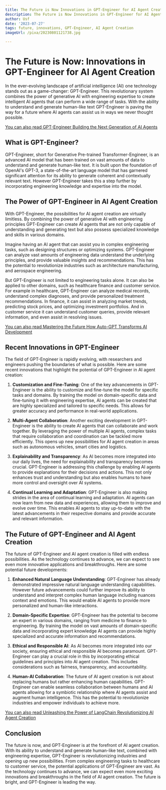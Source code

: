 ```yaml
---
title: The Future is Now Innovations in GPT-Engineer for AI Agent Creation
description: The Future is Now Innovations in GPT-Engineer for AI Agent Creation
author: Usf
date: '2023-07-27'
tags: future, innovations, GPT-Engineer, AI Agent Creation
imageUrl: /pixa/20230801121738.jpg

---
```

# The Future  is Now: Innovations in GPT-Engineer for AI Agent Creation

In the ever-evolving landscape of artificial intelligence (AI) one  technology stands out as  a game-changer: GPT-Engineer. This revolutionary system  combines the power  of generative AI with engineering expertise to create intelligent AI agents that can  perform a wide range of tasks. With the ability to understand and generate human-like text  GPT-Engineer is paving the way for a future where AI agents can assist  us in ways we never  thought possible.

[You can also read GPT-Engineer Building the Next Generation of AI Agents](GPT-Engineer%20Building%20the%20Next%20Generation%20of%20AI%20Agents)


## What is GPT-Engineer?

GPT-Engineer, short for Generative Pre-trained Transformer-Engineer,  is an advanced AI model that has been trained on vast amounts of data to  understand and  generate human-like text. It is built upon the foundation of OpenAI's GPT-3, a state-of-the-art language model that  has  garnered significant  attention for its ability to  generate  coherent  and contextually relevant text. However GPT-Engineer takes this  a step further by incorporating engineering knowledge and expertise  into the model.

##  The Power  of GPT-Engineer in  AI Agent Creation

With GPT-Engineer, the possibilities  for AI agent creation are virtually limitless. By combining the power  of generative AI with engineering principles GPT-Engineer can create AI agents that are not only capable of understanding and generating text but also possess specialized knowledge and skills in various domains.

Imagine having an AI agent that can assist you in complex engineering tasks, such as  designing structures or optimizing systems. GPT-Engineer can analyze  vast amounts of engineering data understand the  underlying principles,  and provide valuable insights  and recommendations. This has the potential to  revolutionize industries such as architecture manufacturing, and aerospace engineering.

But GPT-Engineer  is not limited to engineering tasks alone. It can also be applied to other domains, such as healthcare finance and customer service. For example in healthcare, GPT-Engineer can analyze medical records, understand complex diagnoses, and provide personalized treatment recommendations. In finance, it can assist in analyzing market trends,  predicting stock prices, and optimizing investment  portfolios. And in customer service it can understand customer queries, provide  relevant information, and even assist in resolving issues.

[You can also read  Mastering the Future How  Auto-GPT Transforms AI Development](Mastering%20the%20Future%20How%20Auto-GPT%20Transforms%20AI%20Development)


## Recent Innovations in GPT-Engineer

The field of GPT-Engineer is rapidly evolving, with researchers and engineers pushing the boundaries of what is possible. Here are some recent innovations that highlight the potential of GPT-Engineer in AI agent creation:

1. **Customization and Fine-Tuning**: One of the key advancements in GPT-Engineer is the ability to customize and fine-tune the  model for specific tasks and domains. By training the model on domain-specific data and fine-tuning it with engineering  expertise, AI agents can be created that are highly specialized and tailored  to specific needs.  This allows for greater accuracy and performance in real-world applications.

2. **Multi-Agent Collaboration**: Another exciting development in GPT-Engineer is the ability to create AI agents that can collaborate and work together. By leveraging the power of multiple AI agents, complex tasks that require collaboration  and coordination can be  tackled more efficiently. This opens up  new possibilities for  AI agent creation in areas such as autonomous vehicles, smart cities and logistics.

3. **Explainability and Transparency**:  As AI becomes more integrated into our daily lives, the need for explainability and transparency becomes crucial. GPT-Engineer is addressing this challenge by enabling  AI agents  to provide explanations  for their decisions and actions. This  not  only enhances trust and understanding but  also  enables humans to have more control and oversight over AI systems.

4.  **Continual Learning and Adaptation**: GPT-Engineer is  also making strides in the area of continual learning and adaptation. AI  agents can now learn  from new data and experiences, allowing  them to improve and evolve over time. This enables AI agents to  stay up-to-date with the latest advancements in their respective domains and provide accurate and relevant information.

## The Future of  GPT-Engineer and AI Agent Creation

The future of  GPT-Engineer and AI agent creation is filled with endless possibilities. As the technology continues  to advance, we can expect to  see even more innovative applications and breakthroughs. Here are some potential future developments:

1. **Enhanced  Natural Language Understanding**: GPT-Engineer has  already demonstrated impressive  natural language understanding capabilities. However future advancements could further improve its ability to understand and interpret complex human language including nuances context and emotions. This would enable AI agents to provide more personalized and human-like interactions.

2. **Domain-Specific Expertise**: GPT-Engineer has the potential to become an expert in various  domains,  ranging from medicine to finance to engineering. By training the model on  vast amounts of domain-specific data and  incorporating expert knowledge AI agents can provide highly specialized and accurate information and recommendations.

3. **Ethical and Responsible AI**: As AI becomes more integrated  into  our society, ensuring ethical  and responsible AI becomes paramount. GPT-Engineer can  play a crucial role in this by  incorporating ethical guidelines and principles into AI agent creation. This includes considerations such as fairness, transparency, and accountability.

4. **Human-AI Collaboration**: The future of  AI agent creation is not about replacing humans but rather enhancing human capabilities. GPT-Engineer can enable seamless collaboration between humans and  AI agents allowing for a  symbiotic relationship  where AI agents assist and augment human intelligence. This has the potential to revolutionize industries and empower  individuals to  achieve more.

[You can also read Unleashing  the Power of LangChain Revolutionizing AI Agent Creation](Unleashing%20the%20Power%20of%20LangChain%20Revolutionizing%20AI%20Agent%20Creation)


## Conclusion

The future  is now, and GPT-Engineer is at the forefront of AI agent creation. With its ability to understand  and generate human-like  text, combined with engineering expertise, GPT-Engineer is revolutionizing industries  and  opening up new possibilities.  From complex engineering tasks to healthcare to  customer service, the potential applications of GPT-Engineer are vast. As the technology continues  to advance, we  can expect even more exciting innovations and breakthroughs  in  the field of AI agent creation.  The future  is bright, and GPT-Engineer is leading the way.